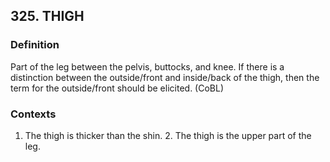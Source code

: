 ## 325. THIGH
### Definition
Part of the leg between the pelvis, buttocks, and knee. If there is a distinction between the outside/front and inside/back of the thigh, then the term for the outside/front should be elicited. (CoBL)

### Contexts
1. The thigh is thicker than the shin. 2. The thigh is the upper part of the leg.


